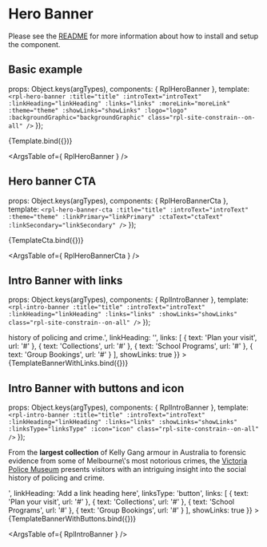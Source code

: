 
<Meta title="Organisms/Banners"  />

# Hero Banner
Please see the [README](https://github.com/dpc-sdp/ripple/blob/master/packages/components/Organisms/HeroBanner/README.md) for more information about how to install and setup the component.

## Basic example

  props: Object.keys(argTypes),
  components: { RplHeroBanner },
  template: `
    <rpl-hero-banner
      :title="title" :introText="introText"
      :linkHeading="linkHeading" :links="links"
      :moreLink="moreLink"
      :theme="theme"
      :showLinks="showLinks"
      :logo="logo"
      :backgroundGraphic="backgroundGraphic"
      class="rpl-site-constrain--on-all"
    />
  `
});

<Canvas>
  <Story
    name="Hero Banner"
    height="600px"
    argTypes={{
      theme: {
        control: {
          type: 'select',
          options: ['dark', 'light']
        }
      }
    }}
    args={{
      title: 'This is display copy that wraps 2 lines',
      introText: 'This is supplementary intro text that can also wrap over a couple of lines.',
      linkHeading: 'Want to know more about...',
      links: [
        { text: 'First journey based link', url: '#' },
        { text: 'Secondary journey based link', url: '#' },
        { text: 'Third link goes here', url: '#' },
        { text: 'Fourth journey based link', url: '#' }
      ],
      moreLink: { text: 'See more', url: '#' },
      theme: 'light',
      showLinks: true,
      logo: { url: '/herologo.png', alt: 'Image of hero logo' },
      backgroundGraphic: '/bggraphiclower.png'
    }}
  >
    {Template.bind({})}
  </Story>
</Canvas>

<ArgsTable of={ RplHeroBanner } />

## Hero banner CTA

  props: Object.keys(argTypes),
  components: { RplHeroBannerCta },
  template: `
    <rpl-hero-banner-cta
      :title="title"
      :introText="introText"
      :theme="theme"
      :linkPrimary="linkPrimary"
      :ctaText="ctaText"
      :linkSecondary="linkSecondary"
    />
  `
});

<Canvas>
  <Story
    name="Hero Banner CTA"
    height="600px"
    argTypes={{
      theme: {
        control: {
          type: 'select',
          options: ['dark', 'light']
        }
      }
    }}
    args={{
      title: 'This is display copy that wraps 2 lines',
      introText: 'This is supplementary intro text that can also wrap over a couple of lines.',
      linkPrimary: { text: 'Call to action', url: '#' },
      linkSecondary: { text: 'Subscribe for tips to prepare', url: '#' },
      ctaText: 'Not ready yet?',
      moreLink: { text: 'See more', url: '#' },
      theme: 'light',
    }}
  >
    {TemplateCta.bind({})}
  </Story>
</Canvas>

<ArgsTable of={ RplHeroBannerCta } />

## Intro Banner with links

  props: Object.keys(argTypes),
  components: { RplIntroBanner },
  template: `
    <rpl-intro-banner
      :title="title"
      :introText="introText"
      :linkHeading="linkHeading"
      :links="links"
      :showLinks="showLinks"
      class="rpl-site-constrain--on-all"
    />
  `
});

<Canvas>
  <Story
    name="Intro Banner with links"
    height="600px"
    args= {{
      title: 'Intro Banner with links',
      introText: 'From the largest collection of Kelly Gang armour in Australia to forensic evidence from some of Melbourne\'s most notorious crimes, the Victoria Police Museum presents visitors with an intriguing insight into the social <a href="#">history of policing</a> and crime.',
      linkHeading: '',
      links: [
        { text: 'Plan your visit', url: '#' },
        { text: 'Collections', url: '#' },
        { text: 'School Programs', url: '#' },
        { text: 'Group Bookings', url: '#' }
      ],
      showLinks: true
    }}
  >
    {TemplateBannerWithLinks.bind({})}
  </Story>
</Canvas>

## Intro Banner with buttons and icon

  props: Object.keys(argTypes),
  components: { RplIntroBanner },
  template: `
    <rpl-intro-banner
      :title="title"
      :introText="introText"
      :linkHeading="linkHeading"
      :links="links"
      :showLinks="showLinks"
      :linksType="linksType"
      :icon="icon"
      class="rpl-site-constrain--on-all"
    />
  `
});

<Canvas>
  <Story
    name="Intro Banner with buttons and icon"
    height="600px"
    args={{
      title: 'Intro Banner with buttons and icon',
      icon: 'alert_information',
      introText: '<p>From the <strong>largest collection</strong> of Kelly Gang armour in Australia to forensic evidence from some of Melbourne\'s most notorious crimes, the <a href="#">Victoria Police Museum</a> presents visitors with an intriguing insight into the social history of policing and crime.</p>',
      linkHeading: 'Add a link heading here',
      linksType: 'button',
      links: [
        { text: 'Plan your visit', url: '#' },
        { text: 'Collections', url: '#' },
        { text: 'School Programs', url: '#' },
        { text: 'Group Bookings', url: '#' }
      ],
      showLinks: true
    }}
  >
    {TemplateBannerWithButtons.bind({})}
  </Story>
</Canvas>

<ArgsTable of={ RplIntroBanner } />
